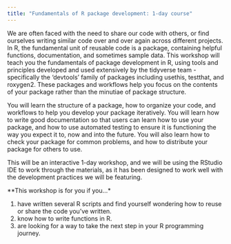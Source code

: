 ```yaml
---
title: "Fundamentals of R package development: 1-day course"
---
```


We are often faced with the need to share our code with others, or find ourselves writing similar code over and over again across different projects. In R, the fundamental unit of reusable code is a package, containing helpful functions, documentation, and sometimes sample data. This workshop will teach you the fundamentals of package development in R, using tools and principles developed and used extensively by the tidyverse team - specifically the 'devtools' family of packages including usethis, testthat, and roxygen2. These packages and workflows help you focus on the contents of your package rather than the minutiae of package structure. 

You will learn the structure of a package, how to organize your code, and workflows to help you develop your package iteratively. You will learn how to write good documentation so that users can learn how to use your package, and how to use automated testing to ensure it is functioning the way you expect it to, now and into the future. You will also learn how to check your package for common problems, and how to distribute your package for others to use. 

This will be an interactive 1-day workshop, and we will be using the RStudio IDE to work through the materials, as it has been designed to work well with the development practices we will be featuring.

**This workshop is for you if you...*

1. have written several R scripts and find yourself wondering how to reuse or
   share the code you’ve written.
2. know how to write functions in R.
3. are looking for a way to take the next step in your R programming journey.
